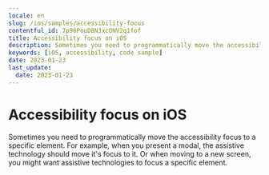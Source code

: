 ```yaml
---
locale: en
slug: /ios/samples/accessibility-focus
contentful_id: 7p96PouD8N3xcONV2q1fof
title: Accessibility focus on iOS
description: Sometimes you need to programmatically move the accessibility focus to a specific element.
keywords: [iOS, accessibility, code sample]
date: 2023-01-23
last_update:
  date: 2023-01-23
---
```


# Accessibility focus on iOS

Sometimes you need to programmatically move the accessibility focus to a specific element. For example, when you present a modal, the assistive technology should move it's focus to it. Or when moving to a new screen, you might want assistive technologies to focus a specific element.

<CodeSample id="accessibility-focus" framework="ios" locale="en"/>
